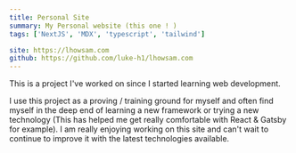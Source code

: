 ```yaml
---
title: Personal Site
summary: My Personal website (this one ! )
tags: ['NextJS', 'MDX', 'typescript', 'tailwind']

site: https://lhowsam.com
github: https://github.com/luke-h1/lhowsam.com
---
```



This is a project I've worked on since I started learning web development.


I use this project as a proving / training ground for myself and often find myself in the deep end of learning a new framework or trying a new technology (This has helped me get really comfortable with React & Gatsby for example). I am really enjoying working on this site and can't wait to continue to improve it with the latest technologies available.




